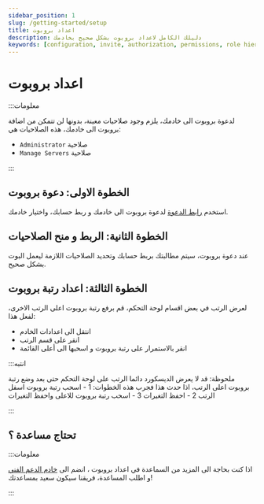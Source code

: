 ```yaml
---
sidebar_position: 1
slug: /getting-started/setup
title: اعداد بروبوت
description: دليلك الكامل لاعداد بروبوت بشكل صحيح بخادمك
keywords: [configuration, invite, authorization, permissions, role hierarchy]
---
```


# اعداد بروبوت

:::معلومات

لدعوة بروبوت الى خادمك، يلزم وجود صلاحيات معينة، بدونها لن تتمكن من اضافة بروبوت الى خادمك، هذه الصلاحيات هي:

- `Administrator` صلاحية 
- `Manage Servers` صلاحية

:::

## الخطوة الاولى: دعوة بروبوت

استخدم [رابط الدعوة](https://probot.io/invite) لدعوة بروبوت الى خادمك و ربط حسابك، واختيار خادمك.

## الخطوة الثانية: الربط و منح الصلاحيات

عند دعوة بروبوت، سيتم مطالبتك بربط حسابك وتحديد الصلاحيات اللازمة ليعمل البوت بشكل صحيح.

## الخطوة الثالثة: اعداد رتبة بروبوت

لعرض الرتب في بعض اقسام لوحة التحكم، قم برفع رتبة بروبوت اعلى الرتب الاخرى، لفعل هذا:
- انتقل الى اعدادات الخادم 
- انقر على قسم الرتب
- انقر بالاستمرار على رتبة بروبوت و اسحبها الى أعلى القائمة

:::انتبه

ملحوظة: قد لا يعرض الديسكورد دائما الرتب على لوحة التحكم حتى بعد وضع رتبة بروبوت اعلى الرتب، اذا حدث هذا فجرب هذه الخطوات:
1 - اسحب رتبة بروبوت اسفل الرتب
2 - احفظ التغيرات
3 - اسحب رتبة بروبوت للاعلى واحفظ التغيرات

:::

## تحتاج مساعدة ؟

:::معلومات

اذا كنت بحاجة الى المزيد من السماعدة في اعداد بروبوت ، انضم الى [خادم الدعم الفني](https://discord.gg/probot) و اطلب المساعدة، فريقنا سيكون سعيد بمساعدتك!

:::
